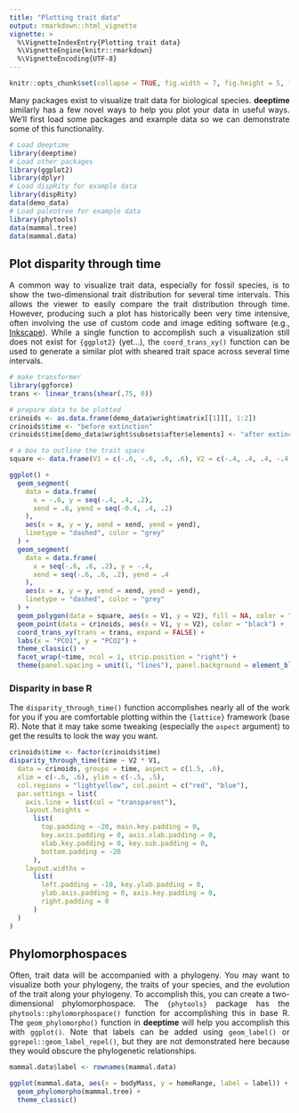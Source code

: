 ```yaml
---
title: "Plotting trait data"
output: rmarkdown::html_vignette
vignette: >
  %\VignetteIndexEntry{Plotting trait data}
  %\VignetteEngine{knitr::rmarkdown}
  %\VignetteEncoding{UTF-8}
---
```


```r
knitr::opts_chunk$set(collapse = TRUE, fig.width = 7, fig.height = 5, fig.align = "center")
```

<div style="text-align: justify">
Many packages exist to visualize trait data for biological species. __deeptime__ similarly has a few novel ways to help you plot your data in useful ways. We'll first load some packages and example data so we can demonstrate some of this functionality.

```r
# Load deeptime
library(deeptime)
# Load other packages
library(ggplot2)
library(dplyr)
# Load dispRity for example data
library(dispRity)
data(demo_data)
# Load paleotree for example data
library(phytools)
data(mammal.tree)
data(mammal.data)
```

## Plot disparity through time
A common way to visualize trait data, especially for fossil species, is to show the two-dimensional trait distribution for several time intervals. This allows the viewer to easily compare the trait distribution through time. However, producing such a plot has historically been very time intensive, often involving the use of custom code and image editing software (e.g., [Inkscape](https://inkscape.org/)). While a single function to accomplish such a visualization still does not exist for `{ggplot2}` (yet...), the `coord_trans_xy()` function can be used to generate a similar plot with sheared trait space across several time intervals.

```r
# make transformer
library(ggforce)
trans <- linear_trans(shear(.75, 0))

# prepare data to be plotted
crinoids <- as.data.frame(demo_data$wright$matrix[[1]][, 1:2])
crinoids$time <- "before extinction"
crinoids$time[demo_data$wright$subsets$after$elements] <- "after extinction"

# a box to outline the trait space
square <- data.frame(V1 = c(-.6, -.6, .6, .6), V2 = c(-.4, .4, .4, -.4))

ggplot() +
  geom_segment(
    data = data.frame(
      x = -.6, y = seq(-.4, .4, .2),
      xend = .6, yend = seq(-0.4, .4, .2)
    ),
    aes(x = x, y = y, xend = xend, yend = yend),
    linetype = "dashed", color = "grey"
  ) +
  geom_segment(
    data = data.frame(
      x = seq(-.6, .6, .2), y = -.4,
      xend = seq(-.6, .6, .2), yend = .4
    ),
    aes(x = x, y = y, xend = xend, yend = yend),
    linetype = "dashed", color = "grey"
  ) +
  geom_polygon(data = square, aes(x = V1, y = V2), fill = NA, color = "black") +
  geom_point(data = crinoids, aes(x = V1, y = V2), color = "black") +
  coord_trans_xy(trans = trans, expand = FALSE) +
  labs(x = "PCO1", y = "PCO2") +
  theme_classic() +
  facet_wrap(~time, ncol = 1, strip.position = "right") +
  theme(panel.spacing = unit(1, "lines"), panel.background = element_blank())
```

### Disparity in base R
The `disparity_through_time()` function accomplishes nearly all of the work for you if you are comfortable plotting within the `{lattice}` framework (base R). Note that it may take some tweaking (especially the `aspect` argument) to get the results to look the way you want.

```r
crinoids$time <- factor(crinoids$time)
disparity_through_time(time ~ V2 * V1,
  data = crinoids, groups = time, aspect = c(1.5, .6),
  xlim = c(-.6, .6), ylim = c(-.5, .5),
  col.regions = "lightyellow", col.point = c("red", "blue"),
  par.settings = list(
    axis.line = list(col = "transparent"),
    layout.heights =
      list(
        top.padding = -20, main.key.padding = 0,
        key.axis.padding = 0, axis.xlab.padding = 0,
        xlab.key.padding = 0, key.sub.padding = 0,
        bottom.padding = -20
      ),
    layout.widths =
      list(
        left.padding = -10, key.ylab.padding = 0,
        ylab.axis.padding = 0, axis.key.padding = 0,
        right.padding = 0
      )
  )
)
```

## Phylomorphospaces
Often, trait data will be accompanied with a phylogeny. You may want to visualize both your phylogeny, the traits of your species, and the evolution of the trait along your phylogeny. To accomplish this, you can create a two-dimensional phylomorphospace. The `{phytools}` package has the `phytools::phylomorphospace()` function for accomplishing this in base R. The `geom_phylomorpho()` function in __deeptime__ will help you accomplish this with `ggplot()`. Note that labels can be added using `geom_label()` or `ggrepel::geom_label_repel()`, but they are not demonstrated here because they would obscure the phylogenetic relationships.
```r
mammal.data$label <- rownames(mammal.data)

ggplot(mammal.data, aes(x = bodyMass, y = homeRange, label = label)) +
  geom_phylomorpho(mammal.tree) +
  theme_classic()
```

</div>
